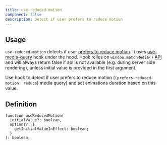 ```yaml
---
title: use-reduced-motion
component: false
description: Detect if user prefers to reduce motion
---
```


## Usage

`use-reduced-motion` detects if user [prefers to reduce motion](https://developer.mozilla.org/en-US/docs/Web/CSS/@media/prefers-reduced-motion). It uses [use-media-query](/docs/hooks/use-media-query) hook under the hood. Hook relies on `window.matchMedia()` [API](https://developer.mozilla.org/en-US/docs/Web/API/Window/matchMedia) and will always return false if api is not available (e.g. during server side rendering), unless initial value is provided in the first argument.

Use hook to detect if user prefers to reduce motion (`(prefers-reduced-motion: reduce`) media query) and set animations duration based on this value.

<ComponentPreview name="use-reduced-motion-demo" />

## Definition

```tsx
function useReducedMotion(
  initialValue?: boolean,
  options?: {
    getInitialValueInEffect: boolean;
  }
): boolean;
```
